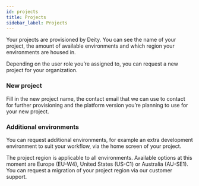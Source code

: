 ```yaml
---
id: projects
title: Projects
sidebar_label: Projects
---
```

Your projects are provisioned by Deity. You can see the name of your project, the amount of available environments and which region your environments are housed in.

Depending on the user role you’re assigned to, you can request a new project for your organization.

### New project
Fill in the new project name, the contact email that we can use to contact for further provisioning and the platform version you’re planning to use for your new project.

### Additional environments
You can request additional environments, for example an extra development environment to suit your workflow, via the home screen of your project.

The project region is applicable to all environments. Available options at this moment are Europe (EU-W4), United States (US-C1) or Australia (AU-SE1). You can request a migration of your project region via our customer support.